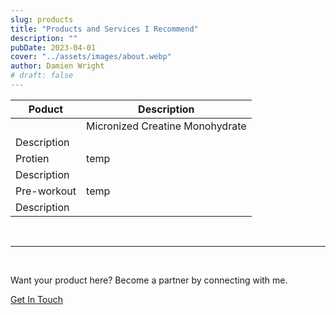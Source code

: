 ```yaml
---
slug: products
title: "Products and Services I Recommend"
description: ""
pubDate: 2023-04-01
cover: "../assets/images/about.webp"
author: Damien Wright
# draft: false
---
```


| Poduct   | Description |
| -------- | ------- |
|  | Micronized Creatine Monohydrate |
| Description|
| Protien | temp |
| Description|
| Pre-workout | temp |
| Description|

&nbsp;

---

&nbsp;

Want your product here? Become a partner by connecting with me.

<a href="/contact" class="btn btn-primary py-2 mt-8">Get In Touch</a>
